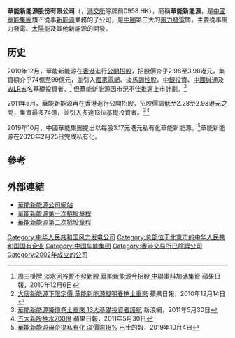 {{Distinguish|華潤新能源控股有限公司}}
{{Infobox company
| name = 华能新能源
| name_en = Huaneng Renewables
| logo = File:华能标识.png
| logo_size = 
| logo_caption = 
| image =          
| image_size =
| image_caption =
| other_name = 
| type = [[國有企業|國有企業]]
| traded_as = 
| industry = 
| foundation = 
| founder = 
| location = 中國北京市
| area_served = 
| key_people = 
| products = [[風力發電|風力發電]]
| services = 
| owner = [[中國華能集團|中國華能集團]]
| parent = [[中國華能集團|中國華能集團]]
| homepage =
}}
'''華能新能源股份有限公司'''（{{lang-en|'''Huaneng Renewables Corporation Limited'''}}，[[港交所|港交所]]除牌前0958.HK），簡稱'''華能新能源'''，是[[中國華能集團|中國華能集團]]旗下從事[[新能源|新能源]]業務的子公司，是[[中國|中國]]第三大的[[風力發電|風力發電]]商，主要從事風力發電、[[太陽能|太陽能]]及其他新能源的開發。

==历史==
2010年12月，華能新能源在[[香港|香港]]進行[[公開招股|公開招股]]，招股價介乎2.98至3.98港元，集資額介乎74億至99億元，並引入[[國家電網|國家電網]]、[[淡馬錫控股|淡馬錫控股]]、[[中銀投資|中銀投資]]、[[中國誠通|中國誠通]]及[[WLR|WLR]]五名基礎投資者。<ref>[http://hk.apple.nextmedia.com/template/apple/art_main.php?iss_id=20101206&sec_id=15307&subsec=15320&art_id=14735442 周三掛牌 淡水河谷暫不發新股 華能新能源今招股 中聯重科加碼集資] 蘋果日報，2010年12月6日</ref> 但華能新能源因市況不佳推遲上市計劃。<ref>[http://hk.apple.nextmedia.com/template/apple/art_main.php?iss_id=20101214&sec_id=15307&subsec=15320&art_id=14763664 大唐新能源下限定價 華能新能源擬明春捲土重來] 蘋果日報，2010年12月14日</ref>

2011年5月，華能新能源再在香港進行公開招股，招股價調低至2.28至2.98港元之間，集資最多74億，並引入多達13位基礎投資者。<ref>[http://finance.sina.com.hk/news/11/2/1/3840452/1.html 華能新能源降價卷土重來 13大基礎投資者護航] {{Wayback|url=http://finance.sina.com.hk/news/11/2/1/3840452/1.html |date=20110531025717 }} 新浪網，2011年5月30日</ref><ref>[http://hk.apple.nextmedia.com/template/apple/art_main.php?iss_id=20110530&sec_id=15307&subsec=15320&art_id=15296254 五大新股抽水700億] 蘋果日報，2011年5月30日</ref>

2019年10月，中國華能集團提出以每股3.17元港元私有化華能新能源。<ref>[https://www.bastillepost.com/hongkong/article/5189995-華能新能源母企提私有化-溢價逾18 華能新能源母企提私有化 溢價逾18%] {{Wayback|url=https://www.bastillepost.com/hongkong/article/5189995-%E8%8F%AF%E8%83%BD%E6%96%B0%E8%83%BD%E6%BA%90%E6%AF%8D%E4%BC%81%E6%8F%90%E7%A7%81%E6%9C%89%E5%8C%96-%E6%BA%A2%E5%83%B9%E9%80%BE18 |date=20200229152052 }} 巴士的報，2019年10月4日</ref>華能新能源在2020年2月25日完成私有化。

==參考==
{{reflist}}

==外部連結==
*[http://www.hnr.com.cn/ 華能新能源公司網站]{{Wayback|url=http://www.hnr.com.cn/ |date=20111007025852 }}
*[http://www.hkexnews.hk/listedco/listconews/sehk/20101206/LTN20101206014_C.HTM 華能新能源第一次招股章程]{{Wayback|url=http://www.hkexnews.hk/listedco/listconews/sehk/20101206/LTN20101206014_C.HTM |date=20110718163740 }}
*[http://www.hkexnews.hk/listedco/listconews/sehk/20110530/LTN20110530014_C.HTM 華能新能源第二次招股章程]{{Wayback|url=http://www.hkexnews.hk/listedco/listconews/sehk/20110530/LTN20110530014_C.HTM |date=20110603030705 }}

[[Category:中华人民共和国风力发电公司|Category:中华人民共和国风力发电公司]]
[[Category:总部位于北京市的中华人民共和国国有企业|Category:总部位于北京市的中华人民共和国国有企业]]
[[Category:中国华能集团|Category:中国华能集团]]
[[Category:香港交易所已除牌公司|Category:香港交易所已除牌公司]]
[[Category:2002年成立的公司|Category:2002年成立的公司]]